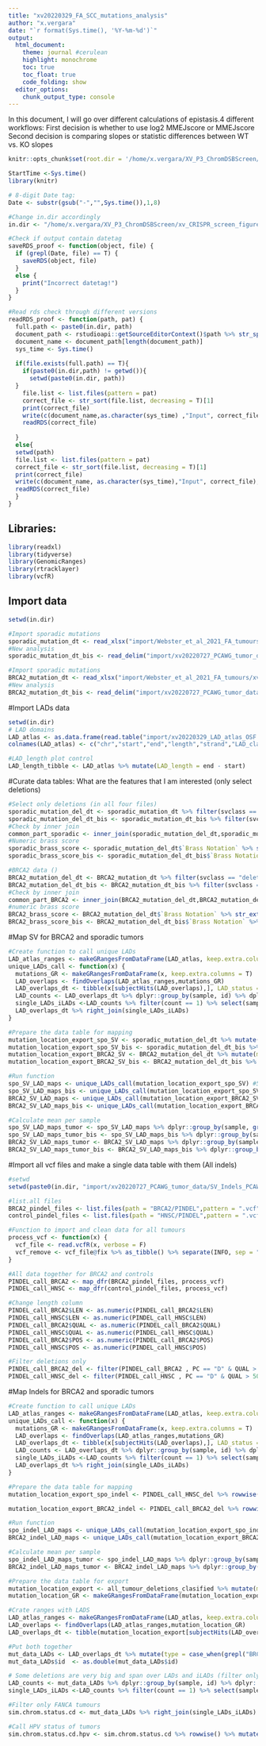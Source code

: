 ```yaml
---
title: "xv20220329_FA_SCC_mutations_analysis"
author: "x.vergara"
date: "`r format(Sys.time(), '%Y-%m-%d')`"
output:
  html_document:
    theme: journal #cerulean
    highlight: monochrome
    toc: true
    toc_float: true
    code_folding: show
  editor_options:
    chunk_output_type: console
---
```


In this document, I will go over different calculations of epistasis.4 different workflows:
First decision is whether to use log2 MMEJscore or MMEJscore
Second decision is comparing slopes or statistic differences between WT vs. KO slopes

```r
knitr::opts_chunk$set(root.dir = '/home/x.vergara/XV_P3_ChromDSBScreen/xv_CRISPR_screen_figures/rmarkdown/xv20210920_paper_scripts/short_version/knit_html/')

StartTime <-Sys.time()
library(knitr)

# 8-digit Date tag:
Date <- substr(gsub("-","",Sys.time()),1,8)

#Change in.dir accordingly
in.dir <- "/home/x.vergara/XV_P3_ChromDSBScreen/xv_CRISPR_screen_figures/"

#Check if output contain datetag
saveRDS_proof <- function(object, file) {
  if (grepl(Date, file) == T) {
    saveRDS(object, file)
  }
  else {
    print("Incorrect datetag!")
  }
}

#Read rds check through different versions
readRDS_proof <- function(path, pat) {
  full.path <- paste0(in.dir, path)
  document_path <- rstudioapi::getSourceEditorContext()$path %>% str_split(pattern = "/") %>% unlist()
  document_name <- document_path[length(document_path)]
  sys_time <- Sys.time()
  
  if(file.exists(full.path) == T){
    if(paste0(in.dir,path) != getwd()){
      setwd(paste0(in.dir, path))
  }
    file.list <- list.files(pattern = pat)
    correct_file <- str_sort(file.list, decreasing = T)[1]
    print(correct_file)
    write(c(document_name,as.character(sys_time) ,"Input", correct_file), file = paste0(in.dir,"log"), ncolumns = 4, sep = "\t", append = T)
    readRDS(correct_file)
    
  }
  else{
  setwd(path)
  file.list <- list.files(pattern = pat)
  correct_file <- str_sort(file.list, decreasing = T)[1]
  print(correct_file)
  write(c(document_name, as.character(sys_time),"Input", correct_file),file = paste0(in.dir,"log"), ncolumns = 4, sep = "\t", append = T)
  readRDS(correct_file)
  }
}

```

## Libraries:

```r
library(readxl)
library(tidyverse)
library(GenomicRanges)
library(rtracklayer)
library(vcfR)
```

## Import data

```r
setwd(in.dir)

#Import sporadic mutations
sporadic_mutation_dt <- read_xlsx("import/Webster_et_al_2021_FA_tumours/xv20220329_T5_FA_SCC_SV.xlsx", col_names = T, sheet = 2, skip = 1)
#New analysis
sporadic_mutation_dt_bis <- read_delim("import/xv20220727_PCAWG_tumor_data/SV_Indels_PCAWG/HNSC/BRASS/summary_shortened.txt")

#Import sporadic mutations
BRCA2_mutation_dt <- read_xlsx("import/Webster_et_al_2021_FA_tumours/xv20220329_T5_FA_SCC_SV.xlsx", col_names = T, sheet = 3, skip = 1)
#New analysis
BRCA2_mutation_dt_bis <- read_delim("import/xv20220727_PCAWG_tumor_data/SV_Indels_PCAWG/BRCA2/BRASS/summary_shortened.txt")

```

#Import LADs data
```r
setwd(in.dir)
# LAD domains
LAD_atlas <- as.data.frame(read.table("import/xv20220329_LAD_atlas_OSF.bed.gz",header = FALSE, sep="\t",stringsAsFactors=FALSE, quote=""))
colnames(LAD_atlas) <- c("chr","start","end","length","strand","LAD_class")

#LAD_length plot control
LAD_length_tibble <- LAD_atlas %>% mutate(LAD_length = end - start)

```

#Curate data tables: What are the features that I am interested (only select deletions)
```r
#Select only deletions (in all four files)
sporadic_mutation_del_dt <- sporadic_mutation_dt %>% filter(svclass == "deletion" & !`micro-homology` %in% c(".","_") & `Brass Notation` != "_")
sporadic_mutation_del_dt_bis <- sporadic_mutation_dt_bis %>% filter(svclass == "deletion" & !"micro-homology" %in% c(".","_") & `Brass Notation` != "_")
#Check by inner join
common_part_sporadic <- inner_join(sporadic_mutation_del_dt,sporadic_mutation_del_dt_bis, by = c("start1","end1","chr2","start2","end2"))
#Numeric brass score
sporadic_brass_score <- sporadic_mutation_del_dt$`Brass Notation` %>% str_extract("(?<=score ).*(?=\\))") %>% as.numeric()
sporadic_brass_score_bis <- sporadic_mutation_del_dt_bis$`Brass Notation` %>% str_extract("(?<=score ).*(?=\\))") %>% as.numeric()

#BRCA2 data ()
BRCA2_mutation_del_dt <- BRCA2_mutation_dt %>% filter(svclass == "deletion"  & !"micro-homology" %in% c(".","_") & `Brass Notation` != "_")
BRCA2_mutation_del_dt_bis <- BRCA2_mutation_dt_bis %>% filter(svclass == "deletion"  & !"micro-homology" %in% c(".","_") & `Brass Notation` != "_")
#Check by inner join
common_part_BRCA2 <- inner_join(BRCA2_mutation_del_dt,BRCA2_mutation_del_dt_bis, by = c("start1","end1","chr2","start2","end2"))
#numeric brass score
BRCA2_brass_score <- BRCA2_mutation_del_dt$`Brass Notation` %>% str_extract("(?<=score ).*(?=\\))") %>% as.numeric()
BRCA2_brass_score_bis <- BRCA2_mutation_del_dt_bis$`Brass Notation` %>% str_extract("(?<=score ).*(?=\\))") %>% as.numeric()
```

#Map SV for BRCA2 and sporadic tumors
```r
#Create function to call unique LADs
LAD_atlas_ranges <- makeGRangesFromDataFrame(LAD_atlas, keep.extra.columns = T)
unique_LADs_call <- function(x) {
  mutations_GR <- makeGRangesFromDataFrame(x, keep.extra.columns = T)
  LAD_overlaps <- findOverlaps(LAD_atlas_ranges,mutations_GR)
  LAD_overlaps_dt <- tibble(x[subjectHits(LAD_overlaps),], LAD_status =  LAD_atlas[queryHits(LAD_overlaps),6])
  LAD_counts <- LAD_overlaps_dt %>% dplyr::group_by(sample, id) %>% dplyr::summarize(count = n())
  single_LADs_iLADs <-LAD_counts %>% filter(count == 1) %>% select(sample, id)
  LAD_overlaps_dt %>% right_join(single_LADs_iLADs)
}

#Prepare the data table for mapping
mutation_location_export_spo_SV <- sporadic_mutation_del_dt %>% mutate(mut_id = paste(sample, `id/name`, sep = "_"), chr = paste0("chr", `# chr1`)) %>% select(chr, start = "start1", end = "start2", mut_id, sample, id = `id/name`)
mutation_location_export_spo_SV_bis <- sporadic_mutation_del_dt_bis %>% mutate(mut_id = paste(sample, `id/name`, sep = "_"), chr = paste0("chr", `chr1`)) %>% select(chr, start = "start1", end = "start2", mut_id, sample, id = `id/name`)
mutation_location_export_BRCA2_SV <- BRCA2_mutation_del_dt %>% mutate(mut_id = paste(sample, `id/name`, sep = "_"), chr = paste0("chr", `# chr1`)) %>% select(chr, start = "start1", end = "start2", mut_id, sample, id = `id/name`)
mutation_location_export_BRCA2_SV_bis <- BRCA2_mutation_del_dt_bis %>% mutate(mut_id = paste(sample, `id/name`, sep = "_"), chr = paste0("chr", `chr1`)) %>% select(chr, start = "start1", end = "start2", mut_id, sample, id = `id/name`)

#Run function
spo_SV_LAD_maps <- unique_LADs_call(mutation_location_export_spo_SV) #526 total MH del
spo_SV_LAD_maps_bis <- unique_LADs_call(mutation_location_export_spo_SV_bis) #993 total MH del
BRCA2_SV_LAD_maps <- unique_LADs_call(mutation_location_export_BRCA2_SV) #2022 total MH del
BRCA2_SV_LAD_maps_bis <- unique_LADs_call(mutation_location_export_BRCA2_SV_bis) #2281 total MH del

#Calculate mean per sample
spo_SV_LAD_maps_tumor <- spo_SV_LAD_maps %>% dplyr::group_by(sample, grepl("i",LAD_status)) %>% dplyr::summarise(mut_n = n())
spo_SV_LAD_maps_tumor_bis <- spo_SV_LAD_maps_bis %>% dplyr::group_by(sample, grepl("i",LAD_status)) %>% dplyr::summarise(mut_n = n())
BRCA2_SV_LAD_maps_tumor <- BRCA2_SV_LAD_maps %>% dplyr::group_by(sample, grepl("i",LAD_status)) %>% dplyr::summarise(mut_n = n())
BRCA2_SV_LAD_maps_tumor_bis <- BRCA2_SV_LAD_maps_bis %>% dplyr::group_by(sample, grepl("i",LAD_status)) %>% dplyr::summarise(mut_n = n())
```

#Import all vcf files and make a single data table with them (All indels)
```r
#setwd
setwd(paste0(in.dir, "import/xv20220727_PCAWG_tumor_data/SV_Indels_PCAWG"))

#list.all files
BRCA2_pindel_files <- list.files(path = "BRCA2/PINDEL",pattern = ".vcf", full.names = T)
control_pindel_files <- list.files(path = "HNSC/PINDEL",pattern = ".vcf", full.names = T)

#Function to import and clean data for all tumours
process_vcf <- function(x) {
  vcf_file <- read.vcfR(x, verbose = F)
  vcf_remove <- vcf_file@fix %>% as_tibble() %>% separate(INFO, sep = ";", into = c("PC","RS","RE","LEN","S1","S2","REP")) %>% mutate_all(.funs = gsub, pattern = ".*=", replace = "") %>% mutate(sampleID = x)
}

#All data together for BRCA2 and controls
PINDEL_call_BRCA2 <- map_dfr(BRCA2_pindel_files, process_vcf)
PINDEL_call_HNSC <- map_dfr(control_pindel_files, process_vcf)

#Change length column
PINDEL_call_BRCA2$LEN <- as.numeric(PINDEL_call_BRCA2$LEN)
PINDEL_call_HNSC$LEN <- as.numeric(PINDEL_call_HNSC$LEN)
PINDEL_call_BRCA2$QUAL <- as.numeric(PINDEL_call_BRCA2$QUAL)
PINDEL_call_HNSC$QUAL <- as.numeric(PINDEL_call_HNSC$QUAL)
PINDEL_call_BRCA2$POS <- as.numeric(PINDEL_call_BRCA2$POS)
PINDEL_call_HNSC$POS <- as.numeric(PINDEL_call_HNSC$POS)

#Filter deletions only
PINDEL_call_BRCA2_del <- filter(PINDEL_call_BRCA2 , PC == "D" & QUAL > 500 & LEN > 20 & REP == "1") %>% rowwise() %>% mutate(ALT_l = length(ALT))
PINDEL_call_HNSC_del <- filter(PINDEL_call_HNSC , PC == "D" & QUAL > 500 & LEN > 20 & REP == "1") %>% rowwise() %>% mutate(ALT_l = length(ALT))

```

#Map Indels for BRCA2 and sporadic tumors
```r
#Create function to call unique LADs
LAD_atlas_ranges <- makeGRangesFromDataFrame(LAD_atlas, keep.extra.columns = T)
unique_LADs_call <- function(x) {
  mutations_GR <- makeGRangesFromDataFrame(x, keep.extra.columns = T)
  LAD_overlaps <- findOverlaps(LAD_atlas_ranges,mutations_GR)
  LAD_overlaps_dt <- tibble(x[subjectHits(LAD_overlaps),], LAD_status =  LAD_atlas[queryHits(LAD_overlaps),6])
  LAD_counts <- LAD_overlaps_dt %>% dplyr::group_by(sample, id) %>% dplyr::summarize(count = n())
  single_LADs_iLADs <-LAD_counts %>% filter(count == 1) %>% select(sample, id)
  LAD_overlaps_dt %>% right_join(single_LADs_iLADs)
}

#Prepare the data table for mapping
mutation_location_export_spo_indel <- PINDEL_call_HNSC_del %>% rowwise() %>% mutate(mut_id = paste(sampleID, ID, sep = "_"), chr = paste0("chr", CHROM), end = POS + LEN) %>% select(chr, start = "POS", end, mut_id, sample = "sampleID", id = "ID")

mutation_location_export_BRCA2_indel <- PINDEL_call_BRCA2_del %>% rowwise() %>% mutate(mut_id = paste(sampleID, ID, sep = "_"), chr = paste0("chr", CHROM), end = POS + LEN) %>% select(chr, start = "POS", end, mut_id, sample = "sampleID", id = "ID")

#Run function
spo_indel_LAD_maps <- unique_LADs_call(mutation_location_export_spo_indel) #1062 total MH del
BRCA2_indel_LAD_maps <- unique_LADs_call(mutation_location_export_BRCA2_indel) #6068 total MH del

#Calculate mean per sample
spo_indel_LAD_maps_tumor <- spo_indel_LAD_maps %>% dplyr::group_by(sample, LAD_status) %>% dplyr::summarise(mut_n = n())
BRCA2_indel_LAD_maps_tumor <- BRCA2_indel_LAD_maps %>% dplyr::group_by(sample, LAD_status) %>% dplyr::summarise(mut_n = n())
```


```r
#Prepare the data table for export
mutation_location_export <- all_tumour_deletions_clasified %>% mutate(mut_id = paste(sample, id, sep = "_"), chr = paste0("chr", chr1)) %>% select(chr, start = "start1", end = "start2", strand = "strand1" ,mut_id, del_class, del_length)
mutation_location_GR <- makeGRangesFromDataFrame(mutation_location_export, keep.extra.columns = T)

#Crate ranges with LADS
LAD_atlas_ranges <- makeGRangesFromDataFrame(LAD_atlas, keep.extra.columns = T)
LAD_overlaps <- findOverlaps(LAD_atlas_ranges,mutation_location_GR)
LAD_overlaps_dt <- tibble(mutation_location_export[subjectHits(LAD_overlaps),], LAD_status =  LAD_atlas[queryHits(LAD_overlaps),6])

#Put both together
mut_data_LADs <- LAD_overlaps_dt %>% mutate(type = case_when(grepl("BRCA2", mut_id) ~ "BRCA2mut", grepl("BRCA1", mut_id) ~ "BRCA1mut",grepl("HNSCC", mut_id) ~ "spo", grepl("F",mut_id) ~ "FA"))  %>% separate(mut_id, sep = "_(?=[1-9])", into = c("sample","id"))
mut_data_LADs$id  <- as.double(mut_data_LADs$id)

# Some deletions are very big and span over LADs and iLADs (filter only deletions that occur within the same iLAD or LAD)
LAD_counts <- mut_data_LADs %>% dplyr::group_by(sample, id) %>% dplyr::summarize(count = n())
single_LADs_iLADs <-LAD_counts %>% filter(count == 1) %>% select(sample, id)

#Filter only FANCA tumours
sim.chrom.status.cd <- mut_data_LADs %>% right_join(single_LADs_iLADs) %>% left_join(FA_tumour_type_cg %>% distinct()) %>% mutate(type_cd = paste(type, CD, sep = "_")) %>% filter(type != "FA" | type_cd == "FA_A")

#Call HPV status of tumors
sim.chrom.status.cd.hpv <- sim.chrom.status.cd %>% rowwise() %>% mutate(HPV = grepl("HPVPos", sample))
```
